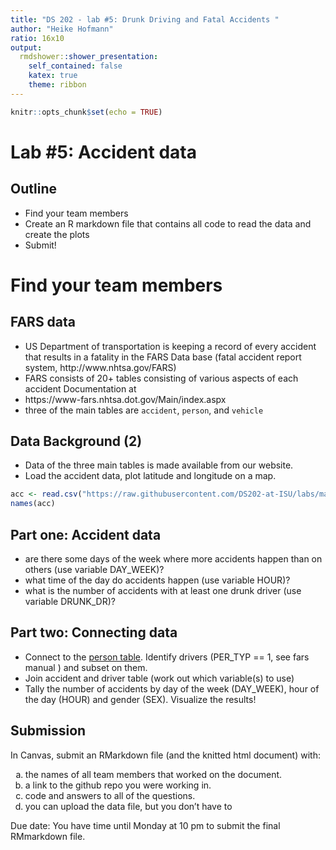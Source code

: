 ```yaml
---
title: "DS 202 - lab #5: Drunk Driving and Fatal Accidents "
author: "Heike Hofmann"
ratio: 16x10
output:
  rmdshower::shower_presentation:
    self_contained: false
    katex: true
    theme: ribbon
---
```


```r
knitr::opts_chunk$set(echo = TRUE)
```

# Lab #5: Accident data


## Outline

- Find your team members
- Create an R markdown file that contains all code to read the data and create the plots
- Submit!


# Find your team members


## FARS data

- US Department of transportation is keeping a record of every accident that results in a fatality in the FARS Data base (fatal accident report system, http://www.nhtsa.gov/FARS)
- FARS consists of 20+ tables consisting of various aspects of each accident
Documentation at
- https://www-fars.nhtsa.dot.gov/Main/index.aspx
- three of the main tables are `accident`, `person`, and `vehicle`

## Data Background (2)

- Data of the three main tables is made available from our website.
- Load the accident data, plot latitude and longitude on a map.

```r
acc <- read.csv("https://raw.githubusercontent.com/DS202-at-ISU/labs/master/data/fars2016/accident.csv", stringsAsFactors = FALSE)
names(acc)
```

## Part one: Accident data

- are there some days of the week where more accidents happen than on others (use variable DAY_WEEK)?
- what time of the day do accidents happen (use variable HOUR)?
- what is the number of accidents with at least one drunk driver (use variable DRUNK_DR)?

## Part two: Connecting data

- Connect to the [person table](https://raw.githubusercontent.com/DS202-at-ISU/labs/master/data/fars2016/person.csv). Identify drivers (PER_TYP == 1, see fars manual ) and subset on them.
- Join accident and driver table (work out which variable(s) to use)
- Tally the number of accidents by day of the week (DAY_WEEK), hour of the day (HOUR) and gender (SEX). Visualize the results!


## Submission

In Canvas, submit an RMarkdown file (and the knitted html document) with: 

  a. the names of all team members that worked on the document.
  b. a link to the github repo you were working in.
  c. code and answers to all of the questions.
  d. you can upload the data file, but you don't have to


Due date: You have time until Monday at 10 pm to submit the final RMmarkdown file.


